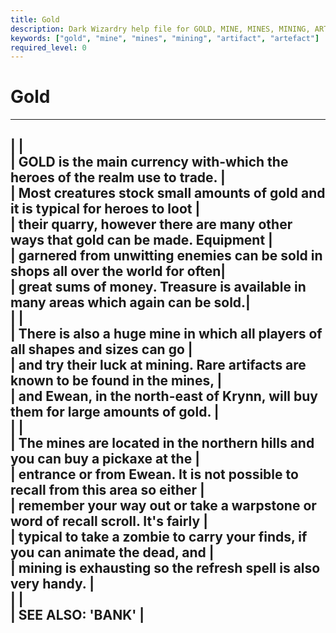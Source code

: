```yaml
---
title: Gold
description: Dark Wizardry help file for GOLD, MINE, MINES, MINING, ARTIFACT, ARTEFACT
keywords: ["gold", "mine", "mines", "mining", "artifact", "artefact"]
required_level: 0
---
```


# Gold

---  
|                                                                                  |  
| GOLD is the main currency with-which the heroes of the realm use to trade.       |  
| Most creatures stock small amounts of gold and it is typical for heroes to loot  |  
| their quarry, however there are many other ways that gold can be made. Equipment |  
| garnered from unwitting enemies can be sold in shops all over the world for often|  
| great sums of money. Treasure is available in many areas which again can be sold.|  
|                                                                                  |  
| There is also a huge mine in which all players of all shapes and sizes can go    |  
| and try their luck at mining. Rare artifacts are known to be found in the mines, |  
| and Ewean, in the north-east of Krynn, will buy them for large amounts of gold.  |  
|                                                                                  |  
| The mines are located in the northern hills and you can buy a pickaxe at the     |  
| entrance or from Ewean. It is not possible to recall from this area so either    |  
| remember your way out or take a warpstone or word of recall scroll. It's fairly  |  
| typical to take a zombie to carry your finds, if you can animate the dead, and   |  
| mining is exhausting so the refresh spell is also very handy.                    |  
|                                                                                  |  
| SEE ALSO: 'BANK'                                                                 |  
---